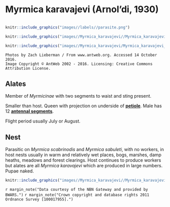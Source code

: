 # **Myrmica karavajevi** (Arnol'di, 1930)

```marginfigure
```

```r
knitr::include_graphics("images//labels//parasite.png")
```

```r
knitr::include_graphics("images//Myrmica_karavajevi//Myrmica_karavajevi_head.jpg")
```

```r
knitr::include_graphics("images//Myrmica_karavajevi/Myrmica_karavajevi_side.jpg")
```

```block
Photos by Zach Lieberman / From www.antweb.org. Accessed 14 October 2016.
Image Copyright © AntWeb 2002 - 2016. Licensing: Creative Commons Attribution License.
```

## Alates
Member of *Myrmicinae* with two segments to waist and sting present.

Smaller than host. Queen with projection on underside of **[petiole](#glossary)**. Male has 12 **[antennal segments](#glossary)**.

Flight period usually July or August.

## Nest
Parasitic on *Myrmica scabrinodis* and *Myrmica sabuleti*, with no workers, in host nests usually in warm and relatively wet places, bogs, marshes, damp heaths, meadows and forest clearings. Host continues to produce workers but alates are all *Myrmica karavajevi* which are produced in large numbers. Pupae naked.

```r
knitr::include_graphics("images//Myrmica_karavajevi//Myrmica_karavajevi_map.png")
```
`r margin_note("Data courtesy of the NBN Gateway and provided by BWARS.")`
`r margin_note("Crown copyright and database rights 2011 Ordnance Survey [100017955].")`

\pagebreak